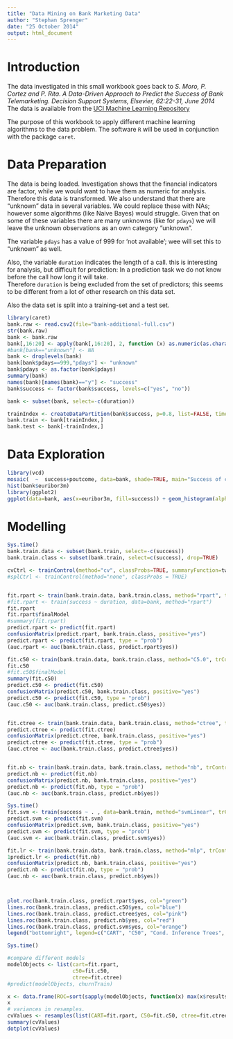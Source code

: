 ```yaml
---
title: "Data Mining on Bank Marketing Data"
author: "Stephan Sprenger"
date: "25 October 2014"
output: html_document
---
```


# Introduction

The data investigated in this small workbook goes back to _S. Moro, P. Cortez and P. Rita. A Data-Driven Approach to Predict the Success of Bank Telemarketing. Decision Support Systems, Elsevier, 62:22-31, June 2014_  
The data is available from the [UCI Machine Learning Repository](https://archive.ics.uci.edu/ml/datasets/Bank+Marketing)

The purpose of this workbook to apply different machine learning algorithms to the data problem. The software ```R``` will be used in conjunction with the package ```caret```.


# Data Preparation

The data is being loaded. Investigation shows that the financial indicators are factor, while we would want to have them as numeric for analysis. Therefore this data is transformed.
We also understand that there are "unknown" data in several variables. We could replace these with NAs; however some algorithms (like Naive Bayes) would struggle. Given that on some of these variables there are many unknowns (like for ```pdays```) we will leave the unknown observations as an own category "unknown". 

The variable ```pdays``` has a value of 999 for 'not available'; wee will set this to "unknown" as well.

Also, the variable ```duration``` indicates the length of a call. this is interesting for analysis, but difficult for prediction: In a prediction task we do not know before the call how long it will take.  
Therefore ```duration``` is being excluded from the set of predictors; this seems to be different from a lot of other research on this data set.  

Also the data set is split into a training-set and a test set. 

```r
library(caret)
bank.raw <- read.csv2(file="bank-additional-full.csv")
str(bank.raw)
bank <- bank.raw
bank[,16:20] <- apply(bank[,16:20], 2, function (x) as.numeric(as.character(x)))
#bank[bank=="unknown"] <- NA
bank <- droplevels(bank)
bank[bank$pdays==999,"pdays"] <- "unknown"
bank$pdays <- as.factor(bank$pdays)
summary(bank)
names(bank)[names(bank)=="y"] <- "success"
bank$success <- factor(bank$success, levels=c("yes", "no"))

bank <- subset(bank, select=-c(duration))

trainIndex <- createDataPartition(bank$success, p=0.8, list=FALSE, times=1)
bank.train <- bank[trainIndex,]
bank.test <- bank[-trainIndex,]

```

# Data Exploration

```r
library(vcd)
mosaic(  ~  success+poutcome, data=bank, shade=TRUE, main="Success of campaign vs previous successes")
hist(bank$euribor3m)
library(ggplot2)
ggplot(data=bank, aes(x=euribor3m, fill=success)) + geom_histogram(alpha=0.5, position="dodge")
```

# Modelling

```r
Sys.time()
bank.train.data <- subset(bank.train, select=-c(success))
bank.train.class <- subset(bank.train, select=c(success), drop=TRUE)

cvCtrl <- trainControl(method="cv", classProbs=TRUE, summaryFunction=twoClassSummary, verboseIter=TRUE)
#splCtrl <- trainControl(method="none", classProbs = TRUE)


fit.rpart <- train(bank.train.data, bank.train.class, method="rpart", trControl=cvCtrl, metric="ROC", tuneLength = 10)
#fit.rpart <- train(success ~ duration, data=bank, method="rpart")
fit.rpart
fit.rpart$finalModel
#summary(fit.rpart)
predict.rpart <- predict(fit.rpart)
confusionMatrix(predict.rpart, bank.train.class, positive="yes")
predict.rpart <- predict(fit.rpart, type = "prob")
(auc.rpart <- auc(bank.train.class, predict.rpart$yes))

fit.c50 <- train(bank.train.data, bank.train.class, method="C5.0", trControl=cvCtrl, metric="ROC", tuneLength = 10)
fit.c50
#fit.c50$finalModel
summary(fit.c50)
predict.c50 <- predict(fit.c50)
confusionMatrix(predict.c50, bank.train.class, positive="yes")
predict.c50 <- predict(fit.c50, type = "prob")
(auc.c50 <- auc(bank.train.class, predict.c50$yes))


fit.ctree <- train(bank.train.data, bank.train.class, method="ctree", trControl=cvCtrl, metric="ROC")
predict.ctree <- predict(fit.ctree)
confusionMatrix(predict.ctree, bank.train.class, positive="yes")
predict.ctree <- predict(fit.ctree, type = "prob")
(auc.ctree <- auc(bank.train.class, predict.ctree$yes))


fit.nb <- train(bank.train.data, bank.train.class, method="nb", trControl=cvCtrl, metric="ROC")
predict.nb <- predict(fit.nb)
confusionMatrix(predict.nb, bank.train.class, positive="yes")
predict.nb <- predict(fit.nb, type = "prob")
(auc.nb <- auc(bank.train.class, predict.nb$yes))

Sys.time()
fit.svm <- train(success ~ . , data=bank.train, method="svmLinear", trControl=cvCtrl, metric="ROC")
predict.svm <- predict(fit.svm)
confusionMatrix(predict.svm, bank.train.class, positive="yes")
predict.svm <- predict(fit.svm, type = "prob")
(auc.svm <- auc(bank.train.class, predict.svm$yes))

fit.lr <- train(bank.train.data, bank.train.class, method="mlp", trControl=cvCtrl, metric="ROC")
1predict.lr <- predict(fit.nb)
confusionMatrix(predict.nb, bank.train.class, positive="yes")
predict.nb <- predict(fit.nb, type = "prob")
(auc.nb <- auc(bank.train.class, predict.nb$yes))



plot.roc(bank.train.class, predict.rpart$yes, col="green")
lines.roc(bank.train.class, predict.c50$yes, col="blue")
lines.roc(bank.train.class, predict.ctree$yes, col="pink")
lines.roc(bank.train.class, predict.nb$yes, col="red")
lines.roc(bank.train.class, predict.svm$yes, col="orange")
legend("bottomright", legend=c("CART", "C50", "Cond. Inference Trees", "Naive Bayes", "SVM"), col=c("green", "blue", "pink", "red", "orange"), lwd=2)

Sys.time()

```



```r
#compare different models
modelObjects <- list(cart=fit.rpart,
                     c50=fit.c50,
                     ctree=fit.ctree)
#predict(modelObjects, churnTrain)

x <- data.frame(ROC=sort(sapply(modelObjects, function(x) max(x$results$ROC)), decreasing=TRUE))
x
# variances in resamples.
cvValues <- resamples(list(CART=fit.rpart, C50=fit.c50, ctree=fit.ctree))
summary(cvValues)
dotplot(cvValues)
```

